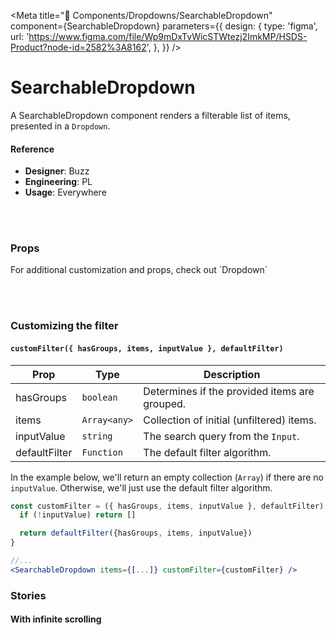 
<Meta
  title="🧬 Components/Dropdowns/SearchableDropdown"
  component={SearchableDropdown}
  parameters={{
    design: {
      type: 'figma',
      url:
        'https://www.figma.com/file/Wp9mDxTvWicSTWtezj2ImkMP/HSDS-Product?node-id=2582%3A8162',
    },
  }}
/>

# SearchableDropdown

A SearchableDropdown component renders a filterable list of items, presented in a `Dropdown`.

<Preview>
  <Story name="default">
    <div style={{ paddingTop: boolean('dropUp', false) ? '400px' : 0 }}>
      <SearchableDropdown
        itemFilterKey="label"
        closeOnSelect={boolean('closeOnSelect', true)}
        items={items}
        limit={number('limit', 5)}
        autoInput={boolean('autoInput', true)}
        isOpen={boolean('isOpen', false)}
        dropUp={boolean('dropUp', false)}
      />
    </div>
  </Story>
</Preview>

#### Reference

- **Designer**: Buzz
- **Engineering**: PL
- **Usage**: Everywhere

<br />
<br />

### Props

<Props of={SearchableDropdown} />

<p>For additional customization and props, check out `Dropdown`</p>

<br />
<br />

### Customizing the filter

#### `customFilter({ hasGroups, items, inputValue }, defaultFilter)`

| Prop          | Type         | Description                                   |
| ------------- | ------------ | --------------------------------------------- |
| hasGroups     | `boolean`    | Determines if the provided items are grouped. |
| items         | `Array<any>` | Collection of initial (unfiltered) items.     |
| inputValue    | `string`     | The search query from the `Input`.            |
| defaultFilter | `Function`   | The default filter algorithm.                 |

In the example below, we'll return an empty collection (`Array`) if there are no `inputValue`. Otherwise, we'll just use the default filter algorithm.

```jsx
const customFilter = ({ hasGroups, items, inputValue }, defaultFilter) => {
  if (!inputValue) return []

  return defaultFilter({hasGroups, items, inputValue})
}

//...
<SearchableDropdown items={[...]} customFilter={customFilter} />
```

### Stories

#### With infinite scrolling

<Preview>
  <Story name="with infinite scrolling">
    <InfiniteScroll />
  </Story>
</Preview>
